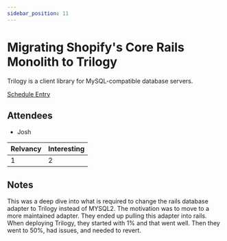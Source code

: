 ```yaml
---
sidebar_position: 11
---
```



# Migrating Shopify's Core Rails Monolith to Trilogy

Trilogy is a client library for MySQL-compatible database servers.

<Speaker
  name='Adrianna Chang'
  position="Senior Production Engineer at Shopify"
  imageUrl='https://sessionize.com/image/60fd-400o400o2-3TgETBo3P6AnN7upvRfvd1.JPG'
/>

[Schedule Entry](https://railsconf2023.sessionize.com/session/453121)

## Attendees
* Josh

| Relvancy    | Interesting |
| ----------- | ----------- |
| 1           | 2           |

## Notes

This was a deep dive into what is required to change the rails database adapter to Trilogy instead of MYSQL2. The motivation was to move to a more maintained adapter. They ended up pulling this adapter into rails. When deploying Trilogy, they started with 1% and that went well. Then they went to 50%, had issues, and needed to revert.
